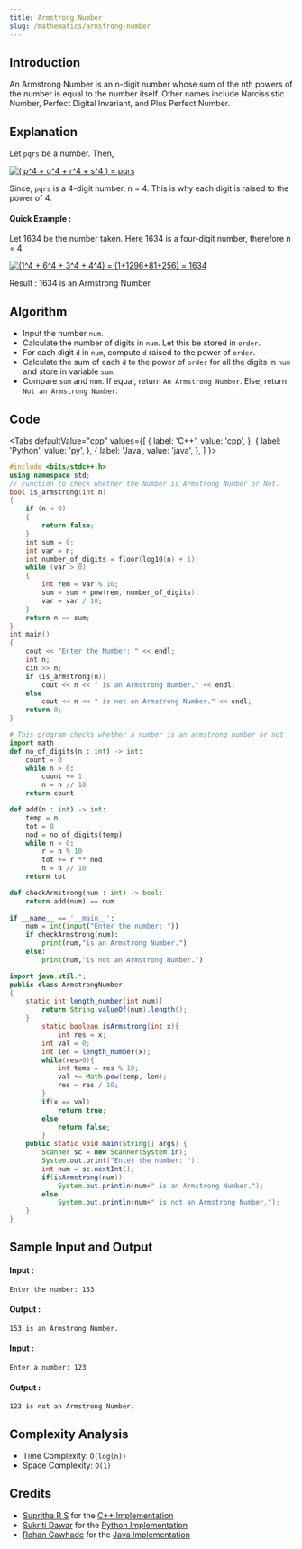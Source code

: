 ```yaml
---
title: Armstrong Number
slug: /mathematics/armstrong-number
---
```


## Introduction

An Armstrong Number is an n-digit number whose sum of the nth powers of the number is equal to the number itself. Other names include Narcissistic Number, Perfect Digital Invariant, and Plus Perfect Number.

## Explanation

Let `pqrs` be a number. Then, 

<a href="https://www.codecogs.com/eqnedit.php?latex=(&space;p^4&space;&plus;&space;q^4&space;&plus;&space;r^4&space;&plus;&space;s^4&space;)&space;=&space;pqrs" target="_blank"><img src="https://latex.codecogs.com/gif.latex?(&space;p^4&space;&plus;&space;q^4&space;&plus;&space;r^4&space;&plus;&space;s^4&space;)&space;=&space;pqrs" title="( p^4 + q^4 + r^4 + s^4 ) = pqrs" /></a>

Since, `pqrs` is a 4-digit number, n = 4. This is why each digit is raised to the power of 4.
#### Quick Example : 
Let 1634 be the number taken. Here 1634 is a four-digit number, therefore n = 4.

<a href="https://www.codecogs.com/eqnedit.php?latex=(1^4&space;&plus;&space;6^4&space;&plus;&space;3^4&space;&plus;&space;4^4)&space;=&space;(1&plus;1296&plus;81&plus;256)&space;=&space;1634" target="_blank"><img src="https://latex.codecogs.com/gif.latex?(1^4&space;&plus;&space;6^4&space;&plus;&space;3^4&space;&plus;&space;4^4)&space;=&space;(1&plus;1296&plus;81&plus;256)&space;=&space;1634" title="(1^4 + 6^4 + 3^4 + 4^4) = (1+1296+81+256) = 1634" /></a>

Result : 1634 is an Armstrong Number.

## Algorithm

 - Input the number `num`.
 - Calculate the number of digits in `num`. Let this be stored in `order`.
 - For each digit `d` in `num`, compute `d` raised to the power of `order`.
 - Calculate the sum of each `d` to the power of `order` for all the digits in `num` and store in variable `sum`.
 - Compare `sum` and `num`. If equal, return `An Armstrong Number`. Else, return `Not an Armstrong Number`.

## Code 

<Tabs
  defaultValue="cpp"
  values={[
    { label: 'C++', value: 'cpp', },
    { label: 'Python', value: 'py', },
    { label: 'Java', value: 'java', },
  ]
}>
<TabItem value="cpp">

```cpp
#include <bits/stdc++.h>
using namespace std;
// Function to check whether the Number is Armstrong Number or Not.
bool is_armstrong(int n)
{
	if (n < 0)
	{
		return false;
	}
	int sum = 0;
	int var = n;
	int number_of_digits = floor(log10(n) + 1);
	while (var > 0)
	{
		int rem = var % 10;
		sum = sum + pow(rem, number_of_digits);
		var = var / 10;
	}
	return n == sum;
}
int main()
{
	cout << "Enter the Number: " << endl;
	int n;
	cin >> n;
	if (is_armstrong(n))
		cout << n << " is an Armstrong Number." << endl;
	else
		cout << n << " is not an Armstrong Number." << endl;
	return 0;
}
```
</TabItem>

<TabItem value="py">

```python
# This program checks whether a number is an armstrong number or not
import math
def no_of_digits(n : int) -> int:
	count = 0
	while n > 0:
		count += 1
		n = n // 10
	return count

def add(n : int) -> int:
	temp = n
	tot = 0
	nod = no_of_digits(temp)
	while n > 0:
		r = n % 10
		tot += r ** nod
		n = n // 10
	return tot

def checkArmstrong(num : int) -> bool:
	return add(num) == num
	
if __name__ == '__main__':
    num = int(input("Enter the number: "))
    if checkArmstrong(num):
	    print(num,"is an Armstrong Number.")
    else:
	    print(num,"is not an Armstrong Number.")
```
</TabItem>

<TabItem value="java">

```java
import java.util.*;
public class ArmstrongNumber
{
	static int length_number(int num){
		return String.valueOf(num).length();
	}
    	static boolean isArmstrong(int x){
        	int res = x;
		int val = 0;
		int len = length_number(x);
		while(res>0){
			int temp = res % 10;
			val += Math.pow(temp, len);
			res = res / 10;
		}
		if(x == val)
		    return true;
		else    
		    return false;
    	}
	public static void main(String[] args) {
		Scanner sc = new Scanner(System.in);
		System.out.print("Enter the number: ");
		int num = sc.nextInt();
		if(isArmstrong(num))
		    System.out.println(num+" is an Armstrong Number.");
		else 
		    System.out.println(num+" is not an Armstrong Number.");
	}
}
```
</TabItem>
</Tabs>

## Sample Input and Output 
#### Input :
```
Enter the number: 153
```

#### Output :
```
153 is an Armstrong Number.
```
#### Input :
```
Enter a number: 123
```
#### Output :
```
123 is not an Armstrong Number.
```
## Complexity Analysis
- Time Complexity: `O(log(n))`
- Space Complexity: `O(1)`

## Credits 
 - [Supritha R S](https://github.com/suprithars111) for the [C++ Implementation](https://github.com/TesseractCoding/NeoAlgo/blob/master/C-Plus-Plus/math/armstrong_number.cpp)
 - [Sukriti Dawar](https://github.com/sukritidawar) for the [Python Implementation](https://github.com/TesseractCoding/NeoAlgo/blob/master/Python/math/CheckArmstrongNumber.py)
 - [Rohan Gawhade](https://github.com/rohangawhade) for the [Java Implementation](https://github.com/TesseractCoding/NeoAlgo/blob/master/Java/math/ArmstrongNumber.java)
